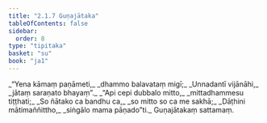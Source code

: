 ```yaml
---
title: "2.1.7 Guṇajātaka"
tableOfContents: false
sidebar:
  order: 8
type: "tipitaka"
basket: "su"
book: "ja1"
---
```



<DynamicBreadcrumb />

<Division number="13" book="ja1">

<Paragraph number="358" type="verses" book="ja1">
_“Yena kāmaṃ paṇāmeti,_  
_dhammo balavataṃ migī;_  
_Unnadantī vijānāhi,_  
_jātaṃ saraṇato bhayaṃ”._  

</Paragraph>

</Division>
<Division number="14" book="ja1">

<Paragraph number="359" type="verses" book="ja1">
_“Api cepi dubbalo mitto,_  
_mittadhammesu tiṭṭhati;_  
_So ñātako ca bandhu ca,_  
_so mitto so ca me sakhā;_  
_Dāṭhini mātimaññittho,_  
_siṅgālo mama pāṇado”ti._  


</Paragraph>
</Division>

<Paragraph number="360" type="center" book="ja1">
Guṇajātakaṃ sattamaṃ.
</Paragraph>